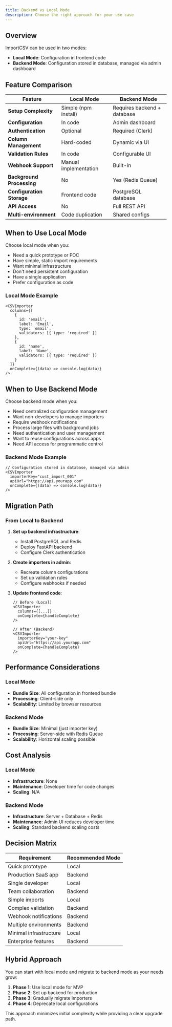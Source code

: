 ```yaml
---
title: Backend vs Local Mode
description: Choose the right approach for your use case
---
```


## Overview

ImportCSV can be used in two modes:
- **Local Mode**: Configuration in frontend code
- **Backend Mode**: Configuration stored in database, managed via admin dashboard

## Feature Comparison

| Feature | Local Mode | Backend Mode |
|---------|------------|--------------|
| **Setup Complexity** | Simple (npm install) | Requires backend + database |
| **Configuration** | In code | Admin dashboard |
| **Authentication** | Optional | Required (Clerk) |
| **Column Management** | Hard-coded | Dynamic via UI |
| **Validation Rules** | In code | Configurable UI |
| **Webhook Support** | Manual implementation | Built-in |
| **Background Processing** | No | Yes (Redis Queue) |
| **Configuration Storage** | Frontend code | PostgreSQL database |
| **API Access** | No | Full REST API |
| **Multi-environment** | Code duplication | Shared configs |

## When to Use Local Mode

Choose local mode when you:

- Need a quick prototype or POC
- Have simple, static import requirements
- Want minimal infrastructure
- Don't need persistent configuration
- Have a single application
- Prefer configuration as code

### Local Mode Example

```tsx
<CSVImporter
  columns={[
    { 
      id: 'email', 
      label: 'Email',
      type: 'email',
      validators: [{ type: 'required' }]
    },
    { 
      id: 'name', 
      label: 'Name',
      validators: [{ type: 'required' }]
    }
  ]}
  onComplete={(data) => console.log(data)}
/>
```

## When to Use Backend Mode

Choose backend mode when you:

- Need centralized configuration management
- Want non-developers to manage importers
- Require webhook notifications
- Process large files with background jobs
- Need authentication and user management
- Want to reuse configurations across apps
- Need API access for programmatic control

### Backend Mode Example

```tsx
// Configuration stored in database, managed via admin
<CSVImporter
  importerKey="cust_import_001"
  apiUrl="https://api.yourapp.com"
  onComplete={(data) => console.log(data)}
/>
```

## Migration Path

### From Local to Backend

1. **Set up backend infrastructure**:
   - Install PostgreSQL and Redis
   - Deploy FastAPI backend
   - Configure Clerk authentication

2. **Create importers in admin**:
   - Recreate column configurations
   - Set up validation rules
   - Configure webhooks if needed

3. **Update frontend code**:
   ```tsx
   // Before (Local)
   <CSVImporter
     columns={[...]}
     onComplete={handleComplete}
   />
   
   // After (Backend)
   <CSVImporter
     importerKey="your-key"
     apiUrl="https://api.yourapp.com"
     onComplete={handleComplete}
   />
   ```

## Performance Considerations

### Local Mode
- **Bundle Size**: All configuration in frontend bundle
- **Processing**: Client-side only
- **Scalability**: Limited by browser resources

### Backend Mode
- **Bundle Size**: Minimal (just importer key)
- **Processing**: Server-side with Redis Queue
- **Scalability**: Horizontal scaling possible

## Cost Analysis

### Local Mode
- **Infrastructure**: None
- **Maintenance**: Developer time for code changes
- **Scaling**: N/A

### Backend Mode
- **Infrastructure**: Server + Database + Redis
- **Maintenance**: Admin UI reduces developer time
- **Scaling**: Standard backend scaling costs

## Decision Matrix

| Requirement | Recommended Mode |
|-------------|-----------------|
| Quick prototype | Local |
| Production SaaS app | Backend |
| Single developer | Local |
| Team collaboration | Backend |
| Simple imports | Local |
| Complex validation | Backend |
| Webhook notifications | Backend |
| Multiple environments | Backend |
| Minimal infrastructure | Local |
| Enterprise features | Backend |

## Hybrid Approach

You can start with local mode and migrate to backend mode as your needs grow:

1. **Phase 1**: Use local mode for MVP
2. **Phase 2**: Set up backend for production
3. **Phase 3**: Gradually migrate importers
4. **Phase 4**: Deprecate local configurations

This approach minimizes initial complexity while providing a clear upgrade path.